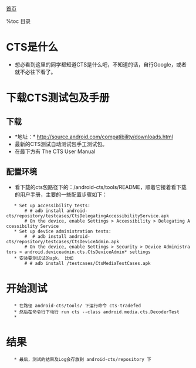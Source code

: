 [[index | 首页]]

%toc 目录

= CTS是什么 =
* 想必看到这里的同学都知道CTS是什么吧，不知道的话，自行Google，或者就不必往下看了。

= 下载CTS测试包及手册 =

== 下载 ==
* *地址：* [[http://source.android.com/compatibility/downloads.html]]
* 最新的CTS测试自动测试包手工测试包。
* 在最下方有 The CTS User Manual

== 配置环境 ==

* 看下载的cts包路径下的：/android-cts/tools/README，顺着它接着看下载的用户手册，主要的一些配置步骤如下：
    * Set up accessibility tests:
        # # adb install android-cts/repository/testcases/CtsDelegatingAccessibilityService.apk
        # On the device, enable Settings > Accessibility > Delegating Accessibility Service
    * Set up device administration tests:
        #  # adb install android-cts/repository/testcases/CtsDeviceAdmin.apk
        # On the device, enable Settings > Security > Device Administrators > android.deviceadmin.cts.CtsDeviceAdmin* settings
    * 安装要测试试的apk， 比如
        # # adb install /testcases/CtsMediaTestCases.apk

    
= 开始测试 =
    * 在路径 android-cts/tools/ 下运行命令 cts-tradefed
    * 然后在命令行下动行 run cts --class android.media.cts.DecoderTest
    *
= 结果 =
    * 最后，测试的结果及Log会存放到 android-cts/repository 下
